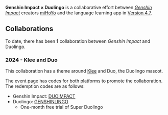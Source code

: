 {{Event Tabs|story = no}}
{{Event
|name              = Genshin Impact × Duolingo
|image             = Genshin Impact × Duolingo.png
|type              = Collaboration
|time_known        = yes
|time_start        = 2024-07-11 02:59:59
|time_start_offset = UTC-4
|time_end          = 2024-07-18 02:59:59
|time_end_offset   = UTC-4
|link              = https://x.com/GenshinImpact/status/1811430260870697387
|linkname          = Official Announcement
|link2             = https://act.hoyoverse.com/puzzle/hk4e/pz_Y77isjzCNs/index.html
|link2name         = Event Page
}}
{{Description|Good morning, Honorary Knight! Klee met a new friend! Hehe... Let's go on an adventure together!}}
'''Genshin Impact × Duolingo''' is a collaborative effort between ''[[Genshin Impact]]'' creators [[miHoYo]] and the language learning app {{w|Duolingo}} in [[Version 4.7]].

==Collaborations==
To date, there has been '''1''' collaboration between ''Genshin Impact'' and Duolingo.

===2024 - Klee and Duo===
This collaboration has a theme around [[Klee]] and Duo, the Duolingo mascot. 

The event page has codes for both platforms to promote the collaboration.
The redemption codes are as follows:
* Genshin Impact: [https://genshin.hoyoverse.com/en/gift?code=DUOIMPACT DUOIMPACT] {{Item List|Primogem*30;Hero's Wit*2;Mora*20000;Sweet Madame*3;Chicken-Mushroom Skewer*3}}
* Duolingo: [https://www.duolingo.com/redeem GENSHINLINGO]
** One-month free trial of Super Duolingo
